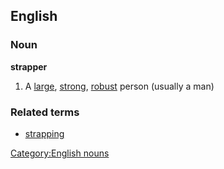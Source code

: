 ==English==
===Noun===
'''strapper'''
#A [[large]], [[strong]], [[robust]] person (usually a man)
===Related terms===
*[[strapping]]
[[Category:English nouns]]